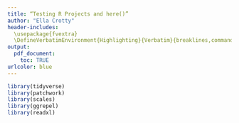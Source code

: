 ```yaml
---
title: “Testing R Projects and here()”
author: "Ella Crotty"
header-includes:
  \usepackage{fvextra}
  \DefineVerbatimEnvironment{Highlighting}{Verbatim}{breaklines,commandchars=\\\{\}}
output:
  pdf_document:
    toc: TRUE
urlcolor: blue
---
```


```r
library(tidyverse)
library(patchwork)
library(scales)
library(ggrepel)
library(readxl)
```